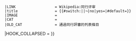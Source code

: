 {{WPBannerMeta
|PROJECT                = 列表
 |BANNER_NAME           = Template:WikiProject Lists
 |substcheck            = <includeonly>{{subst:</includeonly><includeonly>substcheck}}</includeonly>
 |small                 = {{{small|}}}
 |category              = {{{category|¬}}}
 | category_trad        = yes 
 |listas                = {{{listas|}}}
|IMAGE_LEFT             = Text-x-generic.svg
|BOTTOM_TEXT            = <div style="background: #FFD699; text-align: center">'''此評級可能僅依據专题质量标准所標示，歡迎提出修改、共識討論或重評。'''</div>
|QUALITY_SCALE          = subpage
 |class                 = {{{class|}}}
|auto                   = {{{auto|}}}
|importance             = {{{importance|}}}
|ASSESSMENT_CAT         = 列表條目
|ASSESSMENT_LINK        = 
|COMMENTS               = yes
|COMMENTS_CAT           = 含有討論頁的列表條目
|PORTAL                  = 首頁
|PORTAL_IMG              = Wikipedia-logo-v2.svg
|attention              = {{{attention|}}}
 |ATTENTION_CAT         = 需要關注的列表條目
|note 1                 = {{{ref|}}}
 |NOTE_1_TEXT           = 根据标记，本条目需要补充更多[[WP:列明来源|来源]]'''[[WP:可供查证|以供查证]]'''。
 |NOTE_1_IMAGE          = Question_book-4.svg
 |NOTE_1_CAT            = 需要補充來源的列表條目
|infobox                = {{{needs-infobox|}}}
 |INFOBOX_CAT           = 需要信息框的列表條目
 |peer review           = {{{peer|}}}
 |old peer review       = {{#switch:{{lc:{{{old-peer|¬}}}}}||¬|no=|yes}}
 |LINK                  = Wikipedia:同行评审
 |title                 = {{#switch:{{lc:{{{old-peer|¬}}}}}||¬|no|yes={{SUBJECTPAGENAME}}|#default={{{old-peer|}}}}}
 |IMAGE                 = 
 |CAT                   = 
 |OLD_CAT               = 通過同行評審的列表條目
|HOOK_COLLAPSED         = {{WPBannerMeta/hooks/notecounter
 |category              = {{{category|¬}}}
 |BANNER_NAME           = Template:WikiProject Lists
 |note 1                = {{{peer|}}}
 |note 2                = {{{old-peer|}}}
}}}}<noinclude>
{{documentation}}
</noinclude>